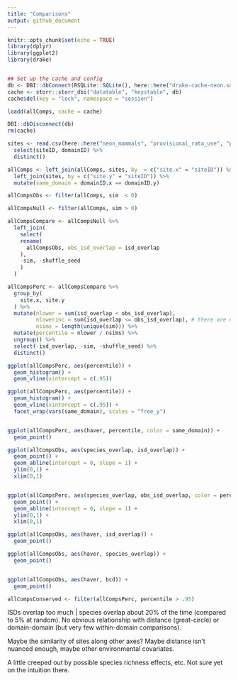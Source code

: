```yaml
---
title: "Comparisons"
output: github_document
---
```


```r
knitr::opts_chunk$set(echo = TRUE)
library(dplyr)
library(ggplot2)
library(drake)


## Set up the cache and config
db <- DBI::dbConnect(RSQLite::SQLite(), here::here("drake-cache-neon.sqlite"))
cache <- storr::storr_dbi("datatable", "keystable", db)
cache$del(key = "lock", namespace = "session")

loadd(allComps, cache = cache)

DBI::dbDisconnect(db)
rm(cache)

sites <- read.csv(here::here("neon_mammals", "provisional_rata_use", "provisional_processed_rata.csv")) %>%
  select(siteID, domainID) %>%
  distinct()

allComps <- left_join(allComps, sites, by  = c("site.x" = "siteID")) %>%
  left_join(sites, by = c("site.y" = "siteID")) %>%
  mutate(same_domain = domainID.x == domainID.y)

```

```r

allCompsObs <- filter(allComps, sim  < 0)

allCompsNull <- filter(allComps, sim > 0)

allCompsCompare <- allCompsNull %>%
  left_join(
    select(
    rename(
      allCompsObs, obs_isd_overlap = isd_overlap
    ),
    -sim, -shuffle_seed
    )
  )

allCompsPerc <- allCompsCompare %>%
  group_by(
    site.x, site.y
  ) %>%
  mutate(nlower = sum(isd_overlap < obs_isd_overlap),
         nlowerinc = sum(isd_overlap <= obs_isd_overlap), # there are no ties so far
         nsims = length(unique(sim))) %>%
  mutate(percentile = nlower / nsims) %>%
  ungroup() %>%
  select(-isd_overlap, -sim, -shuffle_seed) %>%
  distinct()

ggplot(allCompsPerc, aes(percentile)) +
  geom_histogram() +
  geom_vline(xintercept = c(.95)) 

ggplot(allCompsPerc, aes(percentile)) +
  geom_histogram() +
  geom_vline(xintercept = c(.95)) +
  facet_wrap(vars(same_domain), scales = "free_y")


ggplot(allCompsPerc, aes(haver, percentile, color = same_domain)) +
  geom_point() 
```


```r

ggplot(allCompsObs, aes(species_overlap, isd_overlap)) +
  geom_point() +
  geom_abline(intercept = 0, slope = 1) +
  ylim(0,1) +
  xlim(0,1)


ggplot(allCompsPerc, aes(species_overlap, obs_isd_overlap, color = percentile > .95)) +
  geom_point() +
  geom_abline(intercept = 0, slope = 1) +
  ylim(0,1) +
  xlim(0,1)

ggplot(allCompsObs, aes(haver, isd_overlap)) +
  geom_point() 

ggplot(allCompsObs, aes(haver, species_overlap)) +
  geom_point()


ggplot(allCompsObs, aes(haver, bcd)) +
  geom_point()

```

```r

allCompsConserved <- filter(allCompsPerc, percentile > .95)

```



ISDs overlap too much | species overlap about 20% of the time (compared to 5% at random). No obvious relationship with distance (great-circle) or domain-domain (but very few within-domain comparisons).

Maybe the similarity of sites along other axes? Maybe distance isn't nuanced enough, maybe other environmental covariates.

A little creeped out by possible species richness effects, etc. Not sure yet on the intuition there. 
